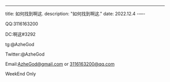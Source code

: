 ---
title: 如何找到啊这.
description: "如何找到啊这."
date: 2022.12.4
-—-

QQ:3116163200


DC:啊这#3292


tg:@AzheGod


Twitter:@AzheGod


Email:AzheGod@gmail.com or 3116163200@qq.com


WeekEnd Only
